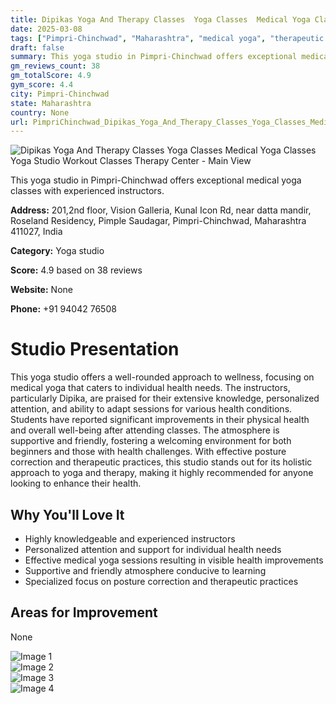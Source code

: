 ```yaml
---
title: Dipikas Yoga And Therapy Classes  Yoga Classes  Medical Yoga Classes  Yoga Studio  Workout Classes  Therapy Center
date: 2025-03-08
tags: ["Pimpri-Chinchwad", "Maharashtra", "medical yoga", "therapeutic yoga", "supportive atmosphere", "therapeutic focus", "Pimpri-Chinchwad"]  
draft: false
summary: This yoga studio in Pimpri-Chinchwad offers exceptional medical yoga classes with experienced instructors.
gm_reviews_count: 38
gm_totalScore: 4.9
gym_score: 4.4
city: Pimpri-Chinchwad
state: Maharashtra
country: None
url: PimpriChinchwad_Dipikas_Yoga_And_Therapy_Classes_Yoga_Classes_Medical_Yoga_Classes_Yoga_Studio_Workout_Classes_Therapy_Center
---
```


<div className="aspect-[16/9] relative my-8">
  <img 
    src="https://lh5.googleusercontent.com/p/AF1QipMlpsm0ZLusYPd0x-pnhd1y6kbmVDFmjtop0eM5=w1920-h1080-k-no"
    alt="Dipikas Yoga And Therapy Classes  Yoga Classes  Medical Yoga Classes  Yoga Studio  Workout Classes  Therapy Center - Main View"
    className="object-cover absolute inset-0 w-full h-full rounded-lg"
  />
</div>

This yoga studio in Pimpri-Chinchwad offers exceptional medical yoga classes with experienced instructors.

**Address:** 201,2nd floor, Vision Galleria, Kunal Icon Rd, near datta mandir, Roseland Residency, Pimple Saudagar, Pimpri-Chinchwad, Maharashtra 411027, India

**Category:** Yoga studio

**Score:** 4.9 based on 38 reviews

**Website:** None

**Phone:** +91 94042 76508

# Studio Presentation

This yoga studio offers a well-rounded approach to wellness, focusing on medical yoga that caters to individual health needs. The instructors, particularly Dipika, are praised for their extensive knowledge, personalized attention, and ability to adapt sessions for various health conditions. Students have reported significant improvements in their physical health and overall well-being after attending classes. The atmosphere is supportive and friendly, fostering a welcoming environment for both beginners and those with health challenges. With effective posture correction and therapeutic practices, this studio stands out for its holistic approach to yoga and therapy, making it highly recommended for anyone looking to enhance their health.

## Why You'll Love It

- Highly knowledgeable and experienced instructors
- Personalized attention and support for individual health needs
- Effective medical yoga sessions resulting in visible health improvements
- Supportive and friendly atmosphere conducive to learning
- Specialized focus on posture correction and therapeutic practices

## Areas for Improvement

None

<div className="grid grid-cols-1 xl:grid-cols-2 gap-4 my-8">
<div className="aspect-[4/3] relative"><img src="https://lh3.googleusercontent.com/p/AF1QipMQLd1VIxb8kFRAKGzmRMNBNvGj_l1DQLbwYs_a=w1920-h1080-k-no" alt="Image 1" className="object-cover absolute inset-0 w-full h-full rounded-lg" /></div>
<div className="aspect-[4/3] relative"><img src="https://lh3.googleusercontent.com/p/AF1QipPksm8z5mxWVh4jZ5mmzXm2Ge_0XFwijQITzvqg=w1920-h1080-k-no" alt="Image 2" className="object-cover absolute inset-0 w-full h-full rounded-lg" /></div>
<div className="aspect-[4/3] relative"><img src="https://lh5.googleusercontent.com/p/AF1QipOTHH4EMQLdm8ZO_RlEcjNG1ynGcpjzdCq7gecC=w1920-h1080-k-no" alt="Image 3" className="object-cover absolute inset-0 w-full h-full rounded-lg" /></div>
<div className="aspect-[4/3] relative"><img src="https://lh5.googleusercontent.com/p/AF1QipN6ZgaPsmVISJpfs3Hae0kuY4WM3-kWowhSdNwE=w1920-h1080-k-no" alt="Image 4" className="object-cover absolute inset-0 w-full h-full rounded-lg" /></div>
</div>